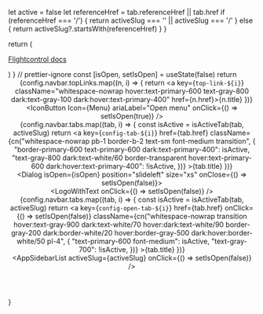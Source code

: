 

  let active = false
  let referenceHref = tab.referenceHref || tab.href
  if (referenceHref === '/') {
    return activeSlug === '' || activeSlug === '/'
  } else {
    return activeSlug?.startsWith(referenceHref)
  }
}

  return (
    <a
      onClick={onClick}
      aria-label="Navigate to home"
      href="https://www.flightcontrol.dev"
      className="select-none flex flex-row gap-4 items-center outline-none"
    >
      <Logo className="text-black dark:text-white w-8 h-8" />
      <p className="text-base font-medium flex-grow whitespace-nowrap pr-2">
        Flightcontrol <span className="uppercase text-xs ml-2 text-primary-600">docs</span>
      </p>
    </a>
  )
}
// prettier-ignore
  const [isOpen, setIsOpen] = useState(false)
  return <header className="bg-gray-50 dark:bg-gray-800 flex flex-col backdrop-blur border-b border-gray-100 dark:border-white/10 h-24 sm:h-28 md:h-28">
      <div className="flex flex-row px-8 py-4 items-center gap-4">
        <LogoWithText />
        <div className="ml-4 hidden sm:block w-full max-w-[300px]">
          <AppSearch data={searchData} />
        </div>
        <div className="flex-grow" />
        <div className="flex flex-row gap-3 items-center">
          <div className="hidden sm:flex flex-row items-center gap-5 font-medium text-sm transition">
            {config.navbar.topLinks.map((n, i) => {
              return <a key={`top-link-${i}`} className="whitespace-nowrap hover:text-primary-600 text-gray-800 dark:text-gray-100 dark:hover:text-primary-400" href={n.href}>{n.title}</a>
            })}
          </div>
          <div className="hidden sm:block h-6 w-[1px] bg-gray-200 dark:bg-white/10 ml-2"/>
          <ThemeSwitcher />
        </div>
        <div className="flex sm:hidden h-full items-center flex-none">
          <IconButton
            Icon={Menu}
            ariaLabel="Open menu"
            onClick={() => setIsOpen(true)}
          />
        </div>
      </div>
      <div className="flex-grow" />
      <div className="flex flex-row w-full px-8 overflow-x-auto hiddenScrollbar gap-6">
        {config.navbar.tabs.map((tab, i) => {
          const isActive = isActiveTab(tab, activeSlug)
          return <a
              key={`config-tab-${i}`}
              href={tab.href}
              className={cn("whitespace-nowrap pb-1 border-b-2 text-sm font-medium transition", {
                "border-primary-600 text-primary-600 dark:text-primary-400": isActive,
                "text-gray-800 dark:text-white/60 border-transparent hover:text-primary-600 dark:hover:text-primary-400": !isActive,
              })}
            >{tab.title}</a>
        })}
      </div>
      <Dialog isOpen={isOpen} position="slideleft" size="xs" onClose={() => setIsOpen(false)}>
        <div className="flex flex-col pt-3 pb-32 sm:pb-6 h-screen overflow-y-auto hiddenScrollbar">
          <div className="flex flex-row gap-4 px-4 pt-2 pb-12 items-center">
            <LogoWithText onClick={() => setIsOpen(false)} />
          </div>
          <div className="flex flex-row px-4 pb-6 items-center">
            <div className="sm:block w-full ">
              <AppSearch data={searchData} />
            </div>
          </div>
          <div className="flex flex-col gap-3 mb-12">
            {config.navbar.tabs.map((tab, i) => {
              const isActive = isActiveTab(tab, activeSlug)
              return <a
                  key={`config-open-tab-${i}`}
                  href={tab.href}
                  onClick={() => setIsOpen(false)}
                  className={cn("whitespace-nowrap transition hover:text-gray-900 dark:text-white/70 hover:dark:text-white/90 border-gray-200 dark:border-white/20 hover:border-gray-500 dark:hover:border-white/50 pl-4", {
                    "text-primary-600 font-medium": isActive,
                    "text-gray-700": !isActive,
                  })}
                >{tab.title}</a>
            })}
          </div>
          <AppSidebarList
            activeSlug={activeSlug}
            onClick={() => setIsOpen(false)} />
        </div>
      </Dialog>
    </header>
}

<AppNavbar />
